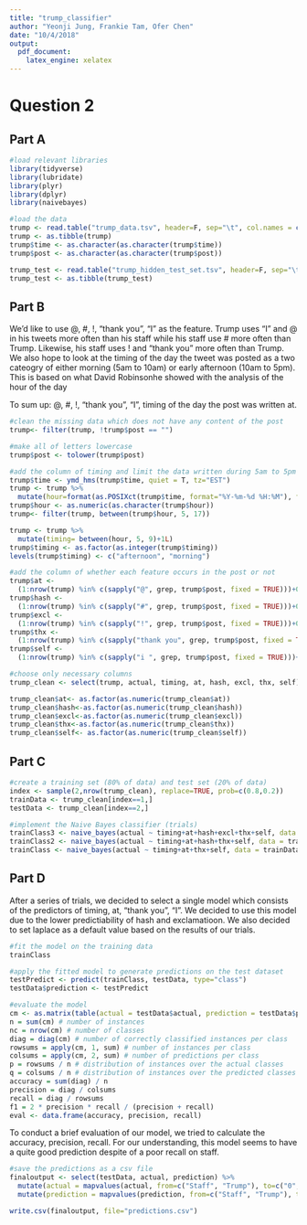 ```yaml
---
title: "trump_classifier"
author: "Yeonji Jung, Frankie Tam, Ofer Chen"
date: "10/4/2018"
output:
  pdf_document:
    latex_engine: xelatex
---
```


# Question 2 

## Part A
```r
#load relevant libraries
library(tidyverse)
library(lubridate)
library(plyr)
library(dplyr)
library(naivebayes)
```

```r
#load the data
trump <- read.table("trump_data.tsv", header=F, sep="\t", col.names = c("actual","time","post"))
trump <- as.tibble(trump)
trump$time <- as.character(as.character(trump$time))
trump$post <- as.character(as.character(trump$post))

trump_test <- read.table("trump_hidden_test_set.tsv", header=F, sep="\t", col.names = c("actual","time","post"))
trump_test <- as.tibble(trump_test)
```

## Part B

We'd like to use @, #, !, "thank you", "I" as the feature. 
Trump uses "I" and @ in his tweets more often than his staff while his staff use # more often than Trump. 
Likewise, his staff uses ! and "thank you" more often than Trump. 
We also hope to look at the timing of the day the tweet was posted 
as a two cateogry of either morning (5am to 10am) or early afternoon (10am to 5pm).
This is based on what David Robinsonhe showed with the analysis of the hour of the day

To sum up: @, #, !, "thank you", "I", timing of the day the post was written at.

```r
#clean the missing data which does not have any content of the post
trump<- filter(trump, !trump$post == "")

#make all of letters lowercase
trump$post <- tolower(trump$post)

#add the column of timing and limit the data written during 5am to 5pm to fulfill our interest
trump$time <- ymd_hms(trump$time, quiet = T, tz="EST")
trump <- trump %>%
  mutate(hour=format(as.POSIXct(trump$time, format="%Y-%m-%d %H:%M"), format="%H") )
trump$hour <- as.numeric(as.character(trump$hour))
trump<- filter(trump, between(trump$hour, 5, 17))

trump <- trump %>%
  mutate(timing= between(hour, 5, 9)+1L) 
trump$timing <- as.factor(as.integer(trump$timing))
levels(trump$timing) <- c("afternoon", "morning")
```

```r
#add the column of whether each feature occurs in the post or not
trump$at <- 
  (1:nrow(trump) %in% c(sapply("@", grep, trump$post, fixed = TRUE)))+0
trump$hash <- 
  (1:nrow(trump) %in% c(sapply("#", grep, trump$post, fixed = TRUE)))+0
trump$excl <- 
  (1:nrow(trump) %in% c(sapply("!", grep, trump$post, fixed = TRUE)))+0
trump$thx <- 
  (1:nrow(trump) %in% c(sapply("thank you", grep, trump$post, fixed = TRUE)))+0
trump$self <- 
  (1:nrow(trump) %in% c(sapply("i ", grep, trump$post, fixed = TRUE)))+0

#choose only necessary columns 
trump_clean <- select(trump, actual, timing, at, hash, excl, thx, self)

trump_clean$at<- as.factor(as.numeric(trump_clean$at))
trump_clean$hash<-as.factor(as.numeric(trump_clean$hash))
trump_clean$excl<-as.factor(as.numeric(trump_clean$excl))
trump_clean$thx<-as.factor(as.numeric(trump_clean$thx))
trump_clean$self<- as.factor(as.numeric(trump_clean$self))
```

## Part C
```r
#create a training set (80% of data) and test set (20% of data) 
index <- sample(2,nrow(trump_clean), replace=TRUE, prob=c(0.8,0.2))
trainData <- trump_clean[index==1,]
testData <- trump_clean[index==2,]

#implement the Naive Bayes classifier (trials)
trainClass3 <- naive_bayes(actual ~ timing+at+hash+excl+thx+self, data = trainData, prior = NULL)
trainClass2 <- naive_bayes(actual ~ timing+at+hash+thx+self, data = trainData, prior = NULL)
trainClass <- naive_bayes(actual ~ timing+at+thx+self, data = trainData, prior = NULL)
```

## Part D

After a series of trials, we decided to select a single model which consists of the predictors of timing, at, "thank you", "I". We decided to use this model due to the lower predictiability of hash and exclamatioon. We also decided to set laplace as a default value based on the results of our trials.

```r
#fit the model on the training data
trainClass

#apply the fitted model to generate predictions on the test dataset
testPredict <- predict(trainClass, testData, type="class")
testData$prediction <- testPredict
```

```r
#evaluate the model 
cm <- as.matrix(table(actual = testData$actual, prediction = testData$prediction))
n = sum(cm) # number of instances
nc = nrow(cm) # number of classes
diag = diag(cm) # number of correctly classified instances per class 
rowsums = apply(cm, 1, sum) # number of instances per class
colsums = apply(cm, 2, sum) # number of predictions per class
p = rowsums / n # distribution of instances over the actual classes
q = colsums / n # distribution of instances over the predicted classes
accuracy = sum(diag) / n 
precision = diag / colsums 
recall = diag / rowsums 
f1 = 2 * precision * recall / (precision + recall) 
eval <- data.frame(accuracy, precision, recall) 
```

To conduct a brief evaluation of our model, we tried to calculate the accuracy, precision, recall. For our understanding, this model seems to have a quite good prediction despite of a poor recall on staff. 

```r
#save the predictions as a csv file
finaloutput <- select(testData, actual, prediction) %>%
  mutate(actual = mapvalues(actual, from=c("Staff", "Trump"), to=c("0", "1"))) %>%
  mutate(prediction = mapvalues(prediction, from=c("Staff", "Trump"), to=c("0", "1")))

write.csv(finaloutput, file="predictions.csv")
```

